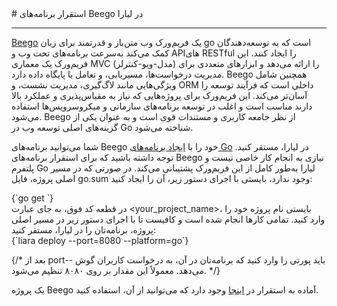 

<Layout>
<Head>
<title>مستندات استقرار برنامه‌های Beego - لیارا</title>

<meta property="og:title" content="مستندات خدمات رایانش ابری لیارا" />
<meta property="og:description" content="مستندات نحوه استقرار برنامه‌های Beego در go در لیارا"  />
<meta property="og:image" content="https://files.liara.ir/liara/logos/liara-poster.jpg" />
</Head>
# استقرار برنامه‌های Beego در لیارا
<hr className="mb-2" />
<a className="text-[#2196f3] " href="https://github.com/beego/beego">Beego</a> یک فریم‌ورک وب متن‌باز و قدرتمند برای زبان go است که به توسعه‌دهندگان کمک می‌کند به‌سرعت برنامه‌های تحت وب و API‌های RESTful را ایجاد کنند. این فریم‌ورک یک معماری MVC (مدل-ویو-کنترلر) را ارائه می‌دهد و ابزارهای متعددی برای مدیریت درخواست‌ها، مسیریابی، و تعامل با پایگاه داده دارد. Beego همچنین شامل ویژگی‌هایی مانند لاگ‌گیری، مدیریت نشست، و ORM داخلی است که فرآیند توسعه را آسان‌تر می‌کند. این فریم‌ورک برای پروژه‌هایی که نیاز به مقیاس‌پذیری و عملکرد بالا دارند مناسب است و اغلب در توسعه برنامه‌های سازمانی و میکروسرویس‌ها استفاده می‌شود. Beego از نظر جامعه کاربری و مستندات قوی است و به عنوان یکی از گزینه‌های اصلی توسعه وب در Go شناخته می‌شود.









<div className='h-2' />

 شما می‌توانید برنامه‌های Beego خود را با <a href="../../how-tos/create-app" className="text-[#2196f3] ">ایجاد برنامه‌های Go</a> در لیارا، مستقر کنید.
توجه داشته باشید که برای استقرار برنامه‌های Beego نیازی به انجام کار خاصی نیست و پلتفرم Go لیارا به‌طور کامل از این فریم‌ورک پشتیبانی می‌کند.
در صورتی که در مسیر اصلی پروژه، فایل <Important>go.sum</Important> وجود ندارد، بایستی با اجرای دستور زیر، آن را ایجاد کنید: 

<div className="h-2" />
<div dir='ltr'>
<Highlight className="bash">
    {`go get <your_project_name>`}
</Highlight>
</div>
<div className="h-2" />
در قطعه کد فوق، به جای عبارت <Important>&lt;your_project_name&gt;</Important>، بایستی نام پروژه خود را وارد کنید.
تمامی کارها انجام شده است و کافیست تا با اجرای دستور زیر در مسیر اصلی پروژه، برنامه‌تان را در لیارا، مستقر کنید:

<div className="h-2" />
<div dir='ltr'>
<Highlight className="bash">
    {`liara deploy --port=8080 --platform=go`}
</Highlight>
</div>
<div className="h-2" />

{/* بعد از <Important>port--</Important> باید پورتی را وارد کنید که برنامه‌تان در آن، به درخواست کاربران گوش می‌دهد. معمولاً این مقدار بر روی ۸۰۸۰ تنظیم می‌شود. */}
<Alert variant="success">
<p>
یک پروژه Beego آماده به استقرار در <a href="https://github.com/liara-cloud/beego-getting-started" className="text-[#2196f3] ">اینجا</a> وجود دارد که می‌توانید از آن، استفاده کنید.
</p>
</Alert>

</Layout>